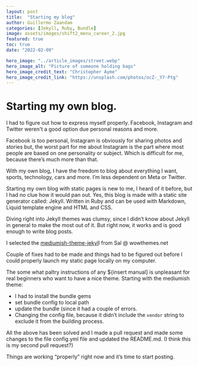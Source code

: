 ```yaml
---
layout: post
title:  "Starting my blog"
author: Guillermo Zaandam
categories: [Jekyll, Ruby, Bundle]
image: assets/images/shift2_menu_career_2.jpg
featured: true
toc: true
date: "2022-02-09"

hero_image: "../article_images/street.webp"
hero_image_alt: "Picture of someone holding bags"
hero_image_credit_text: "Christopher Ayme"
hero_image_credit_link: "https://unsplash.com/photos/ocZ-_Y7-Ptg"
---
```



# Starting my own blog.

I had to figure out how to express myself properly. Facebook, Instagram and Twitter weren't a good option due personal reasons and more.

Facebook is too personal, Instagram is obviously for sharing photos and stories but, the worst part for me about Instagram is the part where most people are based on one personality or subject. Which is difficult for me, because there’s much more than that.

With my own blog, I have the freedom to blog about everything I want, sports, technology, cars and more. I’m less dependent on Meta or Twitter.

Starting my own blog with static pages is new to me, I heard of it before, but I had no clue how it would pan out. Yes, this blog is made with a static site generator called: Jekyll.
Written in Ruby and can be used with Markdown, Liquid template engine and HTML and CSS.

Diving right into Jekyll themes was clumsy, since I didn’t know about Jekyll in general to make the most out of it. But right now, it works and is good enough to write blog posts.

I selected the [mediumish-theme-jekyl](https://github.com/wowthemesnet/mediumish-theme-jekyll)l from Sal @ wowthemes.net

Couple of fixes had to be made and things had to be figured out before I could properly launch my static page locally on my computer.

The some what paltry instructions of any ${insert manual] is unpleasant for real beginners who want to have a nice theme. Starting with the mediumish theme:

- I had to install the bundle gems
- set bundle config to local path
- update the bundle (since it had a couple of errors.
- Changing the config file, because it didn’t include the `vendor` string to exclude it from the building process.

All the above has been solved and I made a pull request and made some changes to the file config.yml file and updated the README.md. (I think this is my second pull request?)

Things are working “properly” right now and it’s time to start posting.
